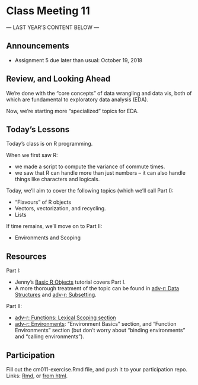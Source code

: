 # Class Meeting 11

--- LAST YEAR'S CONTENT BELOW ---

## Announcements

- Assignment 5 due later than usual: October 19, 2018

## Review, and Looking Ahead

We're done with the "core concepts" of data wrangling and data vis, both of which are fundamental to exploratory data analysis (EDA). 

Now, we're starting more "specialized" topics for EDA.

## Today's Lessons

Today's class is on R programming. 

When we first saw R:

- we made a script to compute the variance of commute times.
- we saw that R can handle more than just numbers -- it can also handle things like characters and logicals.

Today, we'll aim to cover the following topics (which we'll call Part I):

- "Flavours" of R objects
- Vectors, vectorization, and recycling.
- Lists

If time remains, we'll move on to Part II:

- Environments and Scoping

## Resources

Part I:

- Jenny's [Basic R Objects](http://stat545.com/block004_basic-r-objects.html) tutorial covers Part I. 
- A more thorough treatment of the topic can be found in [adv-r: Data Structures](http://adv-r.had.co.nz/Data-structures.html) and [adv-r: Subsetting](http://adv-r.had.co.nz/Subsetting.html).

Part II:

- [adv-r: Functions: Lexical Scoping section](http://adv-r.had.co.nz/Functions.html#lexical-scoping) 
- [adv-r: Environments](http://adv-r.had.co.nz/Environments.html): "Environment Basics" section, and "Function Environments" section (but don't worry about "binding environments" and "calling environments").


## Participation

Fill out the cm011-exercise.Rmd file, and push it to your participation repo. Links: [Rmd](https://github.com/STAT545-UBC/Classroom/blob/master/notes/cm011-exercise.Rmd), or [from html](http://stat545.com/Classroom/notes/cm011-exercise.nb.html).